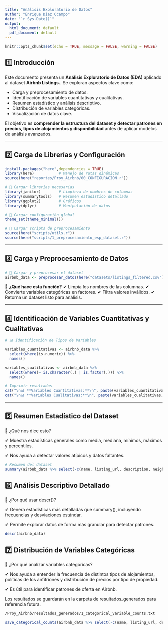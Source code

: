 ```yaml
---
title: "Análisis Exploratorio de Datos"
author: "Enrique Díaz Ocampo"
date: "`r Sys.Date()`"
output:
  html_document: default
  pdf_document: default
---
```


```r
knitr::opts_chunk$set(echo = TRUE, message = FALSE, warning = FALSE)
```

## 1️⃣ **Introducción**
Este documento presenta un **Análisis Exploratorio de Datos (EDA)** aplicado al dataset **Airbnb Listings.**.
Se exploran aspectos clave como:

- Carga y preprocesamiento de datos.
- Identificación de variables cuantitativas y cualitativas.
- Resumen estadístico y análisis descriptivo.
- Distribución de variables categóricas.
- Visualización de datos clave.

El objetivo es **comprender la estructura del dataset y detectar patrones en precios, tipos de alojamientos y disponibilidad** antes de aplicar modelos de análisis avanzados.

---

## 2️⃣ **Carga de Librerías y Configuración**
```r
install.packages("here",dependencies = TRUE)
library(here)           # Manejo de rutas dinámicas
source(here("reportes/Proy_Airbnb/00_CONFIGURACION.r"))
```

```r
# 📌 Cargar librerías necesarias
library(janitor)        # Limpieza de nombres de columnas
library(summarytools)   # Resumen estadístico detallado
library(ggplot2)        # Gráficos
library(dplyr)          # Manipulación de datos

# 📌 Cargar configuración global
theme_set(theme_minimal())

# 📌 Cargar scripts de preprocesamiento
source(here("scripts/utils.r"))
source(here("scripts/1_preprocesamiento_esp_dataset.r"))
```

---

## 3️⃣ **Carga y Preprocesamiento de Datos**
```r
# 📌 Cargar y preprocesar el dataset
airbnb_data <- preprocesar_datos(here("datasets/listings_filtered.csv"), "Airbnb")
```
📌 **¿Qué hace esta función?**
✔ Limpia los nombres de las columnas.
✔ Convierte variables categóricas en factores.
✔ Filtra valores inválidos.
✔ Retorna un dataset listo para análisis.

---

## 4️⃣ **Identificación de Variables Cuantitativas y Cualitativas**

```r
# 📊 Identificación de Tipos de Variables

variables_cuantitativas <- airbnb_data %>%
  select(where(is.numeric)) %>%
  names()

variables_cualitativas <- airbnb_data %>%
  select(where(~ is.character(.) | is.factor(.))) %>%
  names()

# Imprimir resultados
cat("\n📊 **Variables Cuantitativas:**\n", paste(variables_cuantitativas, collapse = ", "), "\n")
cat("\n📊 **Variables Cualitativas:**\n", paste(variables_cualitativas, collapse = ", "), "\n")
```


---

## 5️⃣ Resumen Estadístico del Dataset

📌 ¿Qué nos dice esto?

✔ Muestra estadísticas generales como media, mediana, mínimos, máximos y percentiles.

✔ Nos ayuda a detectar valores atípicos y datos faltantes.

```r
# Resumen del dataset
summary(airbnb_data %>% select(-c(name, listing_url, description, neighborhood_overview, host_url,host_since,amenities)))
```

## 6️⃣ Análisis Descriptivo Detallado

📌 ¿Por qué usar descr()?

✔ Genera estadísticas más detalladas que summary(), incluyendo frecuencias y desviaciones estándar.

✔ Permite explorar datos de forma más granular para detectar patrones.

```r
descr(airbnb_data) 
```

## 7️⃣ Distribución de Variables Categóricas

📌 ¿Por qué analizar variables categóricas?

✔ Nos ayuda a entender la frecuencia de distintos tipos de alojamientos, políticas de los anfitriones y distribución de precios por tipo de propiedad.

✔ Es útil para identificar patrones de oferta en Airbnb.

Los resultados se guardarán en la carpeta de resultados_generados para referencia futura.



```bash
/Proy_Airbnb/resultados_generados/1_categorical_variable_counts.txt
```

```r
save_categorical_counts(airbnb_data %>% select(-c(name, listing_url, description, neighborhood_overview, host_url,host_since,amenities)),"Proy_Airbnb")
```
